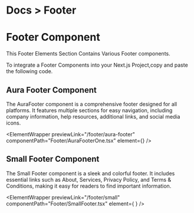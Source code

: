 
<h1 className="text-gray-200 text-[14px] mt-3 ">
  <span className="text-gray-500 ">Docs ></span> Footer
</h1>

# Footer Component

This Footer Elements Section Contains Various Footer components.

To integrate a Footer Components into your Next.js Project,copy and paste the following code.

## Aura Footer Component

The AuraFooter component is a comprehensive footer designed for all platforms. It features multiple sections for easy navigation, including company information, help resources, additional links, and social media icons. 

<ElementWrapper
  previewLink="/footer/aura-footer"
  componentPath="Footer/AuraFooterOne.tsx"
  element={<AuraFooterOne />}
/>

## Small Footer Component

The Small Footer component is a sleek and colorful footer. It includes essential links such as About, Services, Privacy Policy, and Terms & Conditions, making it easy for readers to find important information.

<ElementWrapper
  previewLink="/footer/small"
componentPath="Footer/SmallFooter.tsx"
  element={ <SmallFooter />}
/>
